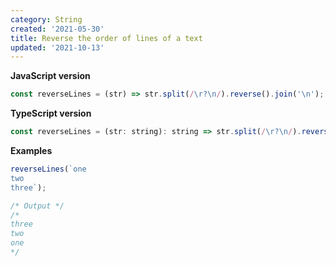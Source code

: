 ```yaml
---
category: String
created: '2021-05-30'
title: Reverse the order of lines of a text
updated: '2021-10-13'
---
```


**JavaScript version**

```js
const reverseLines = (str) => str.split(/\r?\n/).reverse().join('\n');
```

**TypeScript version**

```js
const reverseLines = (str: string): string => str.split(/\r?\n/).reverse().join('\n');
```

**Examples**

```js
reverseLines(`one
two
three`);

/* Output */
/*
three
two
one
*/
```
